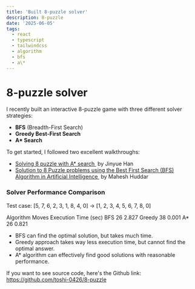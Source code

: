 ```yaml
---
title: 'Built 8-puzzle solver'
description: 8-puzzle
date: '2025-06-05'
tags:
  - react
  - typescript
  - tailwindcss
  - algorithm
  - bfs
  - a\*
---
```


# 8-puzzle solver

I recently built an interactive 8-puzzle game with three different solver strategies:

- **BFS** (Breadth-First Search)
- **Greedy Best-First Search**
- **A\* Search**

To get started, I followed two excellent walkthroughs:

- <div className="flex">
    <a
      href="https://www.youtube.com/watch?v=GuCzYxHa7iA&t=68s"
      target="_blank"
      rel="noopener noreferrer"
    >
      Solving 8 puzzle with A* search
    </a>
    &nbsp;by Jinyue Han
  </div>
- <div className="">
    <a
      href="https://www.youtube.com/watch?v=GuCzYxHa7iA&t=68s"
      target="_blank"
      rel="noopener noreferrer"
    >
      Solution to 8 Puzzle problems using the Best First Search (BFS) Algorithm
      in Artificial Intelligence
    </a>
    &nbsp;by Mahesh Huddar
  </div>

### Solver Performance Comparison

Test case: [5, 7, 6, 2, 3, 1, 8, 4, 0] → [1, 2, 3, 4, 5, 6, 7, 8, 0]

<div className="grid border grid-cols-3 text-center">
  <span className="font-semibold border-b">Algorithm</span>
  <span className="font-semibold border-b border-r border-l">Moves</span>
  <span className="font-semibold border-b">Execution Time (sec)</span>
  <span className="">BFS</span>
  <span className="border-r border-l">26</span>
  <span className="">2.827</span>
  <span className="">Greedy</span>
  <span className="border-r border-l">38</span>
  <span className="">0.001</span>
  <span className="">A*</span>
  <span className="border-r border-l">26</span>
  <span className="">0.821</span>
</div>

- BFS can find the optimal solution, but takes much time.
- Greedy approach takes way less execution time, but cannot find the optimal answer.
- A\* algorithm can effectively find good solutions with reasonable performance.

<div>
  If you want to see source code, here's the Github link:
  <a
    href="https://github.com/toshi-0426/8-puzzle"
    target="\_blank"
    rel="noopener noreferrer"
  >
    https://github.com/toshi-0426/8-puzzle
  </a>
</div>
